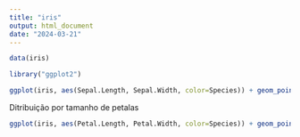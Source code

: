 ```yaml
---
title: "iris"
output: html_document
date: "2024-03-21"
---
```


````R
data(iris)

library("ggplot2")

ggplot(iris, aes(Sepal.Length, Sepal.Width, color=Species)) + geom_point() 
````

Ditribuição por tamanho de petalas

````R
ggplot(iris, aes(Petal.Length, Petal.Width, color=Species)) + geom_point() 
````

